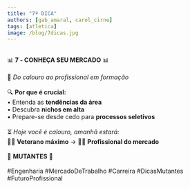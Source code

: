 ```yaml
---
title: "7ª DICA"
authors: [gab_amaral, carol_cirne]
tags: [atletica]
image: /blog/7dicas.jpg
---
```

⠀⠀⠀⠀⠀⠀⠀⠀⠀  
📊  **7 - CONHEÇA SEU MERCADO**  📊  
⠀⠀⠀⠀⠀⠀⠀⠀⠀  
👔 *Do calouro ao profissional em formação*  
⠀⠀⠀⠀⠀⠀⠀⠀⠀  
🔍 **Por que é crucial:**  
• Entenda as **tendências da área**  
• Descubra **nichos em alta**  
• Prepare-se desde cedo para **processos seletivos**  
⠀⠀⠀⠀⠀⠀⠀⠀⠀  
⏳ *Hoje você é calouro, amanhã estará:*  
👨‍🎓 **Veterano máximo** → 👨‍💼 **Profissional do mercado**  
⠀⠀⠀⠀⠀⠀⠀⠀⠀  
🚀 **MUTANTES** 🚀  
⠀⠀⠀⠀⠀⠀⠀⠀⠀  
#Engenharia #MercadoDeTrabalho #Carreira #DicasMutantes #FuturoProfissional